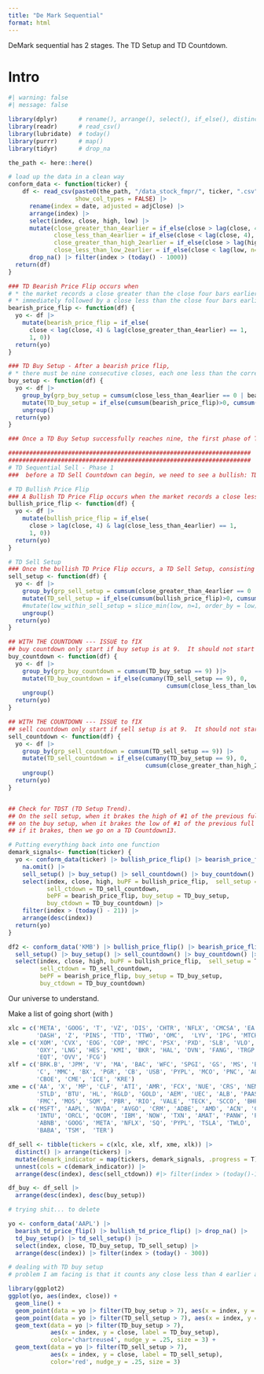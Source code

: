 ```yaml
---
title: "De Mark Sequential"
format: html
---
```


DeMark sequential has 2 stages.  The TD Setup and TD Countdown. 

# Intro 

```r
#| warning: false
#| message: false

library(dplyr)      # rename(), arrange(), select(), if_else(), distinct()
library(readr)      # read_csv()
library(lubridate)  # today()
library(purrr)      # map()
library(tidyr)      # drop_na

the_path <- here::here()

# load up the data in a clean way 
conform_data <- function(ticker) {
    df <- read_csv(paste0(the_path, "/data_stock_fmpr/", ticker, ".csv"), 
                   show_col_types = FALSE) |> 
      rename(index = date, adjusted = adjClose) |> 
      arrange(index) |> 
      select(index, close, high, low) |> 
      mutate(close_greater_than_4earlier = if_else(close > lag(close, 4), 1, 0), 
             close_less_than_4earlier = if_else(close < lag(close, 4), 1, 0), 
             close_greater_than_high_2earlier = if_else(close > lag(high, n=2), 1, 0), 
             close_less_than_low_2earlier = if_else(close < lag(low, n=2), 1, 0)) |> 
      drop_na() |> filter(index > (today() - 1000))
  return(df)
}

### TD Bearish Price Flip occurs when 
# * the market records a close greater than the close four bars earlier, 
# * immediately followed by a close less than the close four bars earlier. 
bearish_price_flip <- function(df) { 
  yo <- df |> 
    mutate(bearish_price_flip = if_else(
      close < lag(close, 4) & lag(close_greater_than_4earlier) == 1, 
      1, 0))
  return(yo)
}

### TD Buy Setup - After a bearish price flip, 
# * there must be nine consecutive closes, each one less than the corresponding close four bars earlier. 
buy_setup <- function(df) {
  yo <- df |> 
    group_by(grp_buy_setup = cumsum(close_less_than_4earlier == 0 | bearish_price_flip == 1)) |> 
    mutate(TD_buy_setup = if_else(cumsum(bearish_price_flip)>0, cumsum(close_less_than_4earlier), 0)) |> 
    ungroup()
  return(yo)
}

### Once a TD Buy Setup successfully reaches nine, the first phase of TD Sequential is complete, and a TD Buy Countdown can begin.

#####################################################################
#####################################################################
# TD Sequential Sell - Phase 1
###  before a TD Sell Countdown can begin, we need to see a bullish: TD Price Flip + TD Sell Setup

# TD Bullish Price Flip
### A Bullish TD Price Flip occurs when the market records a close less than the close four bars before, immediately followed by a close greater than the close four bars earlier.
bullish_price_flip <- function(df) { 
  yo <- df |> 
    mutate(bullish_price_flip = if_else(
      close > lag(close, 4) & lag(close_less_than_4earlier) == 1, 
      1, 0))
  return(yo)
}

# TD Sell Setup
### Once the bullish TD Price Flip occurs, a TD Sell Setup, consisting of nine consecutive closes, each one greater than the corresponding close four bars earlier, can begin
sell_setup <- function(df) {
  yo <- df |> 
    group_by(grp_sell_setup = cumsum(close_greater_than_4earlier == 0 | bullish_price_flip == 1)) |>  
    mutate(TD_sell_setup = if_else(cumsum(bullish_price_flip)>0, cumsum(close_greater_than_4earlier), 0)) |> 
    #mutate(low_within_sell_setup = slice_min(low, n=1, order_by = low)) |> 
    ungroup() 
  return(yo)
}

## WITH THE COUNTDOWN --- ISSUE to fIX
## buy countdown only start if buy setup is at 9.  It should not start if sell setup is at 9!!!
buy_countdown <- function(df) { 
  yo <- df |> 
    group_by(grp_buy_countdown = cumsum(TD_buy_setup == 9) )|> 
    mutate(TD_buy_countdown = if_else(cumany(TD_sell_setup == 9), 0, 
                                             cumsum(close_less_than_low_2earlier))) |> 
    ungroup()
  return(yo)
}

## WITH THE COUNTDOWN --- ISSUE to fIX
## sell countdown only start if sell setup is at 9.  It should not start if buy setup is at 9!!!
sell_countdown <- function(df) { 
  yo <- df |> 
    group_by(grp_sell_countdown = cumsum(TD_sell_setup == 9)) |> 
    mutate(TD_sell_countdown = if_else(cumany(TD_buy_setup == 9), 0, 
                                       cumsum(close_greater_than_high_2earlier))) |> 
    ungroup()
  return(yo)
}


## Check for TDST (TD Setup Trend). 
## On the sell setup, when it brakes the high of #1 of the previous full buy setup. 
## on the buy setup, when it brakes the low of #1 of the previous full sell setup. 
## if it brakes, then we go on a TD Countdown13. 

# Putting everything back into one function 
demark_signals<- function(ticker) {
  yo <- conform_data(ticker) |> bullish_price_flip() |> bearish_price_flip() |> 
    na.omit() |> 
    sell_setup() |> buy_setup() |> sell_countdown() |> buy_countdown() |> 
    select(index, close, high, buPF = bullish_price_flip,  sell_setup = TD_sell_setup, 
           sell_ctdown = TD_sell_countdown, 
           bePF = bearish_price_flip, buy_setup = TD_buy_setup, 
           buy_ctdown = TD_buy_countdown) |> 
    filter(index > (today() - 21)) |> 
    arrange(desc(index))
  return(yo)
}

```

```r
df2 <- conform_data('KMB') |> bullish_price_flip() |> bearish_price_flip() |> na.omit() |> 
  sell_setup() |> buy_setup() |> sell_countdown() |> buy_countdown() |> 
  select(index, close, high, buPF = bullish_price_flip,  sell_setup = TD_sell_setup, 
         sell_ctdown = TD_sell_countdown, 
         bePF = bearish_price_flip, buy_setup = TD_buy_setup, 
         buy_ctdown = TD_buy_countdown)
```


Our universe to understand. 

Make a list of going short (with )

```r
xlc = c('META', 'GOOG', 'T', 'VZ', 'DIS', 'CHTR', 'NFLX', 'CMCSA', 'EA', 'WBD', 
        'DASH', 'Z', 'PINS', 'TTD', 'TTWO', 'OMC',  'LYV', 'IPG', 'MTCH', 'FOXA', 'PARA')
xle = c('XOM', 'CVX', 'EOG', 'COP', 'MPC', 'PSX', 'PXD', 'SLB', 'VLO', 'WMB', 'OKE', 
        'OXY', 'LNG', 'HES', 'KMI', 'BKR', 'HAL', 'DVN', 'FANG', 'TRGP', 'AMR', 'MRO', 
        'EQT', 'OVV', 'FCG') 
xlf = c('BRK.B', 'JPM', 'V', 'MA', 'BAC', 'WFC', 'SPGI', 'GS', 'MS', 'BLK', 'AXP', 'SCHW', 
        'C', 'MMC', 'BX', 'PGR', 'CB', 'USB', 'PYPL', 'MCO', 'PNC', 'AON', 'TRV', 
        'CBOE', 'CME', 'ICE', 'KRE') 
xme = c('AA', 'X', 'MP', 'CLF', 'ATI', 'AMR', 'FCX', 'NUE', 'CRS', 'NEM', 'RS', 
        'STLD', 'BTU', 'HL', 'RGLD', 'GOLD', 'AEM', 'UEC', 'ALB', 'PAAS', 
        'FMC', 'MOS', 'SQM', 'PBR', 'RIO', 'VALE', 'TECK', 'SCCO', 'BHP') 
xlk = c('MSFT', 'AAPL', 'NVDA', 'AVGO', 'CRM', 'ADBE', 'AMD', 'ACN', 'CSCO', 'INTC',  
        'INTU', 'ORCL', 'QCOM', 'IBM', 'NOW', 'TXN', 'AMAT', 'PANW', 'PLTR', 
        'ABNB', 'GOOG', 'META', 'NFLX', 'SQ', 'PYPL', 'TSLA', 'TWLO', 'AMZN', 
        'BABA', 'TSM',  'TER') 

df_sell <- tibble(tickers = c(xlc, xle, xlf, xme, xlk)) |> 
  distinct() |> arrange(tickers) |> 
  mutate(demark_indicator = map(tickers, demark_signals, .progress = T)) |>
  unnest(cols = c(demark_indicator)) |> 
  arrange(desc(index), desc(sell_ctdown)) #|> filter(index > (today()-1))

df_buy <- df_sell |> 
  arrange(desc(index), desc(buy_setup))
```



```r
# trying shit... to delete

yo <- conform_data('AAPL') |> 
  bearish_td_price_flip() |> bullish_td_price_flip() |> drop_na() |> 
  td_buy_setup() |> td_sell_setup() |> 
  select(index, close, TD_buy_setup, TD_sell_setup) |> 
  arrange(desc(index)) |> filter(index > (today() - 300))

# dealing with TD buy setup
# problem I am facing is that it counts any close less than 4 earlier as new group 

library(ggplot2)
ggplot(yo, aes(index, close)) + 
  geom_line() + 
  geom_point(data = yo |> filter(TD_buy_setup > 7), aes(x = index, y = close), color='green') + 
  geom_point(data = yo |> filter(TD_sell_setup > 7), aes(x = index, y = close), color='red') + 
  geom_text(data = yo |> filter(TD_buy_setup > 7), 
            aes(x = index, y = close, label = TD_buy_setup), 
            color='chartreuse4', nudge_y = .25, size = 3) + 
  geom_text(data = yo |> filter(TD_sell_setup > 7), 
            aes(x = index, y = close, label = TD_sell_setup), 
            color='red', nudge_y = .25, size = 3)
  
  
```


